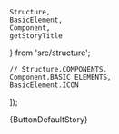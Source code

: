 
    Structure,
    BasicElement,
    Component,
    getStoryTitle
} from 'src/structure';

    // Structure.COMPONENTS,
    Component.BASIC_ELEMENTS,
    BasicElement.ICON
]);

<Meta title={title} component={Button} argTypes={controls.argTypes} />

<Preview>
    <Story name="Базовая иконка">
        {ButtonDefaultStory}
    </Story>
</Preview>

<ArgsTable of={Button} />
